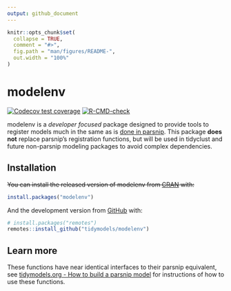 ```yaml
---
output: github_document
---
```


<!-- README.md is generated from README.Rmd. Please edit that file -->

```r
knitr::opts_chunk$set(
  collapse = TRUE,
  comment = "#>",
  fig.path = "man/figures/README-",
  out.width = "100%"
)
```

# modelenv

<!-- badges: start -->

[![Codecov test coverage](https://codecov.io/gh/EmilHvitfeldt/modelenv/branch/main/graph/badge.svg)](https://app.codecov.io/gh/EmilHvitfeldt/modelenv?branch=main)
[![R-CMD-check](https://github.com/EmilHvitfeldt/modelenv/actions/workflows/R-CMD-check.yaml/badge.svg)](https://github.com/EmilHvitfeldt/modelenv/actions/workflows/R-CMD-check.yaml)
<!-- badges: end -->

modelenv is a *developer focused* package designed to provide tools to register models much in the same as is [done in parsnip](https://parsnip.tidymodels.org/reference/set_new_model.html). This package **does not** replace parsnip's registration functions, but will be used in tidyclust and future non-parsnip modeling packages to avoid complex dependencies.

## Installation

~~You can install the released version of modelenv from [CRAN](https://CRAN.R-project.org) with:~~

``` r
install.packages("modelenv")
```

And the development version from [GitHub](https://github.com/) with:

``` r
# install.packages("remotes")
remotes::install_github("tidymodels/modelenv")
```

## Learn more

These functions have near identical interfaces to their parsnip equivalent, see [tidymodels.org - How to build a parsnip model](https://www.tidymodels.org/learn/develop/models/) for instructions of how to use these functions.
